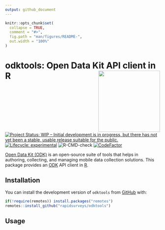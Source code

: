 ```yaml
---
output: github_document
---
```


<!-- README.md is generated from README.Rmd. Please edit that file -->

```r
knitr::opts_chunk$set(
  collapse = TRUE,
  comment = "#>",
  fig.path = "man/figures/README-",
  out.width = "100%"
)
```
# odktools: Open Data Kit API client in R <img src="man/figures/odktools.png" width="200" align="right" />

<!-- badges: start -->
[![Project Status: WIP – Initial development is in progress, but there has not yet been a stable, usable release suitable for the public.](https://www.repostatus.org/badges/latest/wip.svg)](https://www.repostatus.org/#wip)
[![Lifecycle: experimental](https://img.shields.io/badge/lifecycle-experimental-orange.svg)](https://www.tidyverse.org/lifecycle/#experimental)
![R-CMD-check](https://github.com/rapidsurveys/odktools/workflows/R-CMD-check/badge.svg)
[![CodeFactor](https://www.codefactor.io/repository/github/rapidsurveys/odktools/badge)](https://www.codefactor.io/repository/github/rapidsurveys/odktools)
<!-- badges: end -->

[Open Data Kit (ODK)](https://opendatakit.org) is an open-source suite of tools that helps in authoring, collecting, and managing mobile data collection solutions. This package provides an [ODK](https://opendatakit.org) API client in [R](https://cran.r-project.org).

## Installation

You can install the development version of `odktools` from [GitHub](https://github.com/rapidsurveys/odktools) with:

``` r
if(!require(remotes)) install.packages("remotes")
remotes::install_github("rapidsurveys/odktools")
```

## Usage
